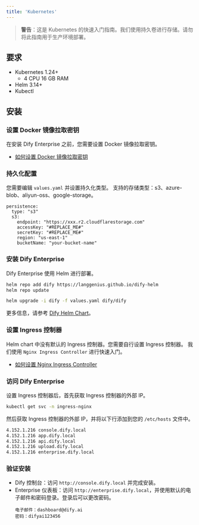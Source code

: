 ```yaml
---
title: 'Kubernetes'
---
```


> **警告**：这是 Kubernetes 的快速入门指南。我们使用持久卷进行存储。请勿将此指南用于生产环境部署。

## 要求
- Kubernetes 1.24+
  - 4 CPU 16 GB RAM
- Helm 3.14+
- Kubectl

## 安装
### 设置 Docker 镜像拉取密钥
在安装 Dify Enterprise 之前，您需要设置 Docker 镜像拉取密钥。
- [如何设置 Docker 镜像拉取密钥](/deployment/advanced-configuration/docker-image-pull-secret)

### 持久化配置
您需要编辑 `values.yaml` 并设置持久化类型。
支持的存储类型：s3、azure-blob、aliyun-oss、google-storage。
```
persistence:
  type: "s3"
  s3:
    endpoint: "https://xxx.r2.cloudflarestorage.com"
    accessKey: "#REPLACE_ME#"
    secretKey: "#REPLACE_ME#"
    region: "us-east-1"
    bucketName: "your-bucket-name"
```

### 安装 Dify Enterprise
Dify Enterprise 使用 Helm 进行部署。

```bash
helm repo add dify https://langgenius.github.io/dify-helm
helm repo update

helm upgrade -i dify -f values.yaml dify/dify
```

更多信息，请参考 [Dify Helm Chart](/deployment/prerequisites/dify-helm-chart)。

### 设置 Ingress 控制器
Helm chart 中没有默认的 Ingress 控制器。您需要自行设置 Ingress 控制器。
我们使用 `Nginx Ingress Controller` 进行快速入门。
- [如何设置 Nginx Ingress Controller](/deployment/advanced-configuration/ingress-nginx-controller)

### 访问 Dify Enterprise
设置 Ingress 控制器后，首先获取 Ingress 控制器的外部 IP。
```bash
kubectl get svc -n ingress-nginx
```

然后获取 Ingress 控制器的外部 IP，并将以下行添加到您的 `/etc/hosts` 文件中。
```bash
4.152.1.216 console.dify.local
4.152.1.216 app.dify.local
4.152.1.216 api.dify.local
4.152.1.216 upload.dify.local
4.152.1.216 enterprise.dify.local
```

### 验证安装
- Dify 控制台：访问 `http://console.dify.local` 并完成安装。
- Enterprise 仪表板：访问 `http://enterprise.dify.local`，并使用默认的电子邮件和密码登录。登录后可以更改密码。
  ```
  电子邮件：dashboard@dify.ai
  密码：difyai123456
  ```
